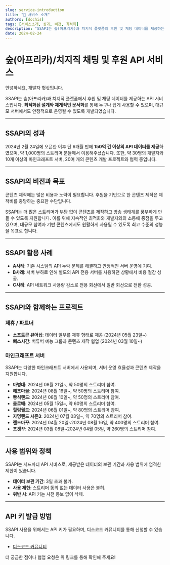 ```yaml
---
slug: service-introduction
title: "👋 서비스 소개"
authors: [dochis]
tags: [서비스소개, 성과, 비전, 최적화]
description: "SSAPI는 숲(아프리카)과 치지직 플랫폼의 후원 및 채팅 데이터를 제공하는 최적화된 API 서비스입니다."
date: 2024-02-24
---
```


# 숲(아프리카)/치지직 채팅 및 후원 API 서비스

안녕하세요, 개발자 헛삯입니다.

SSAPI는 숲(아프리카)과 치지직 플랫폼에서 후원 및 채팅 데이터를 제공하는 API 서비스입니다. **최적화된 설계와 체계적인 문서화**를 통해 누구나 쉽게 사용할 수 있으며, 대규모 서버에서도 안정적으로 운영될 수 있도록 개발되었습니다.

---

## <!--truncate-->

## SSAPI의 성과

2024년 2월 24일에 오픈한 이후 단 6개월 만에 **150억 건 이상의 API 데이터를 제공**하였으며, 약 1,000명의 스트리머 분들께서 이용해주셨습니다. 또한, 약 30명의 개발자와 10개 이상의 마인크래프트 서버, 20여 개의 콘텐츠 개발 프로젝트와 협력 중입니다.

---

## SSAPI의 비전과 목표

콘텐츠 제작에는 많은 비용과 노력이 필요합니다. 후원을 기반으로 한 콘텐츠 제작은 제작비를 충당하는 중요한 수단입니다.

SSAPI는 더 많은 스트리머가 부담 없이 콘텐츠를 제작하고 방송 생태계를 풍부하게 만들 수 있도록 지원합니다. 이를 위해 지속적인 최적화와 개발자와의 소통에 중점을 두고 있으며, 대규모 참여자 기반 콘텐츠에서도 원활하게 사용될 수 있도록 최고 수준의 성능을 목표로 합니다.

---

## SSAPI 활용 사례

- **A사례**: 기존 시스템의 API 누락 문제를 해결하고 안정적인 서버 운영에 기여.
- **B사례**: 서버 부하로 인해 별도의 API 전용 서버를 사용하던 상황에서 비용 절감 성공.
- **C사례**: API 네트워크 사용량 감소로 전용 회선에서 일반 회선으로 전환 성공.

---

## SSAPI와 함께하는 프로젝트

### 제휴 / 파트너

- **소프트콘 뷰어십**: 데이터 일부를 제휴 형태로 제공 (2024년 05월 23일~)
- **뻐스시간**: 버튜버 예능 그룹과 콘텐츠 제작 협업 (2024년 03월 10일~)

### 마인크래프트 서버

SSAPI는 다양한 마인크래프트 서버에서 사용되며, 서버 운영 효율성과 콘텐츠 제작을 지원합니다.

- **마병대**: 2024년 08월 21일~, 약 50명의 스트리머 참여.
- **해초마을**: 2024년 08월 16일~, 약 50명의 스트리머 참여.
- **빵식랜드**: 2024년 08월 10일~, 약 50명의 스트리머 참여.
- **클로배**: 2024년 05월 15일~, 약 60명의 스트리머 참여.
- **힐링월드**: 2024년 06월 01일~, 약 80명의 스트리머 참여.
- **자명랜드 시즌3**: 2024년 07월 03일~, 약 70명의 스트리머 참여.
- **랜드마꾸**: 2024년 04월 20일~2024년 08월 16일, 약 400명의 스트리머 참여.
- **포켓꾸**: 2024년 03월 08일~2024년 04월 05일, 약 260명의 스트리머 참여.

---

## 사용 범위와 정책

SSAPI는 서드파티 API 서비스로, 제공받은 데이터의 보관 기간과 사용 범위에 엄격한 제한이 있습니다.

- **데이터 보관 기간**: 3일 초과 불가.
- **사용 제한**: 스트리머 동의 없는 데이터 사용은 불허.
- **위반 시**: API 키는 사전 통보 없이 삭제.

---

## API 키 발급 방법

SSAPI 사용을 위해서는 API 키가 필요하며, 디스코드 커뮤니티를 통해 신청할 수 있습니다.

- [디스코드 커뮤니티](https://discord.gg/cNVpzCkEvM)

더 궁금한 점이나 협업 요청은 위 링크를 통해 확인해 주세요!
